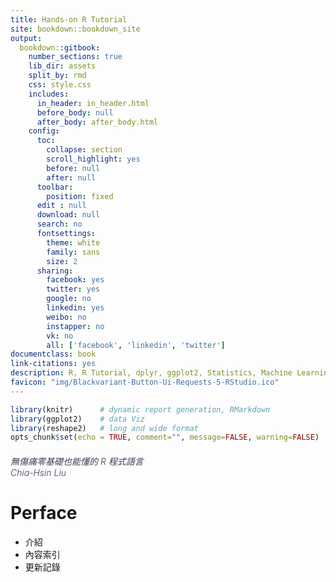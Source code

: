 ```yaml
--- 
title: Hands-on R Tutorial
site: bookdown::bookdown_site
output:
  bookdown::gitbook:
    number_sections: true
    lib_dir: assets
    split_by: rmd
    css: style.css
    includes:
      in_header: in_header.html
      before_body: null
      after_body: after_body.html
    config:
      toc:
        collapse: section
        scroll_highlight: yes
        before: null
        after: null
      toolbar:
        position: fixed
      edit : null
      download: null
      search: no
      fontsettings:
        theme: white
        family: sans
        size: 2
      sharing:
        facebook: yes
        twitter: yes
        google: no
        linkedin: yes
        weibo: no
        instapper: no
        vk: no
        all: ['facebook', 'linkedin', 'twitter']
documentclass: book
link-citations: yes
description: R, R Tutorial, dplyr, ggplot2, Statistics, Machine Learning, Data Mining, Data Science, Data Analystics, R學習, R教材, R語言
favicon: "img/Blackvariant-Button-Ui-Requests-5-RStudio.ico"
---
```


```r
library(knitr)      # dynamic report generation, RMarkdown
library(ggplot2)    # data Viz
library(reshape2)   # long and wide format
opts_chunk$set(echo = TRUE, comment="", message=FALSE, warning=FALSE)
```

<div style="text-align: left; font-size: 1em; font-weight: 300; color: #3b3f54; font-style: italic; margin-top: 20px;">無傷痛零基礎也能懂的 R 程式語言<br> Chia-Hsin Liu</div>

# Perface{-}

- 介紹
- 內容索引
- 更新記錄
